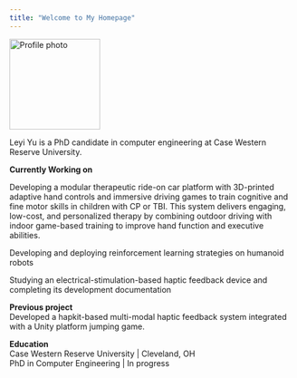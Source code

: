 ```yaml
---
title: "Welcome to My Homepage"
---
```


```{=html}
<div class="text-center my-3">
<img src="images/avatar.jpg"
       alt="Profile photo"
       class="rounded-circle img-thumbnail shadow"
       style="width:160px; height:160px; object-fit:cover;">
</div>

<div class="d-flex justify-content-center gap-2 my-2">
<a class="btn btn-outline-light p-2" href="https://www.linkedin.com/in/leyi-yu-b80b45290/" target="_blank" rel="noopener" aria-label="LinkedIn">
  <i class="bi bi-linkedin" style="font-size:1.5rem;"></i>
</a>
<a class="btn btn-outline-light p-2" href="https://github.com/lRoyYul" target="_blank" rel="noopener" aria-label="GitHub">
  <i class="bi bi-github" style="font-size:1.5rem;"></i>
</a>
<a class="btn btn-outline-light p-2" href="mailto:lxy443@case.com" aria-label="Email">
  <i class="bi bi-envelope-fill" style="font-size:1.5rem;"></i>
</a>
</div>
```

::: {.text-center .my-3}
Leyi Yu is a PhD candidate in computer engineering at Case Western Reserve University.
:::

::: section-card
**Currently Working on**
:::

::: {.section-card .bullets}
Developing a modular therapeutic ride-on car platform with 3D-printed adaptive hand controls and immersive driving games to train cognitive and fine motor skills in children with CP or TBI. This system delivers engaging, low-cost, and personalized therapy by combining outdoor driving with indoor game-based training to improve hand function and executive abilities.

Developing and deploying reinforcement learning strategies on humanoid robots

Studying an electrical-stimulation-based haptic feedback device and completing its development documentation
:::

::: section-card
**Previous project**\
Developed a hapkit-based multi-modal haptic feedback system integrated with a Unity platform jumping game.
:::

::: section-card
**Education**\
Case Western Reserve University \| Cleveland, OH\
PhD in Computer Engineering \| In progress
:::
